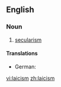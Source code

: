 ==English==

===Noun===
{{en-noun|-}}

# [[secularism]]

====Translations====
{{trans-top|secularism}}
* German: {{t+|de|Laizismus|m}}
{{trans-mid}}
{{trans-bottom}}

[[vi:laicism]]
[[zh:laicism]]
